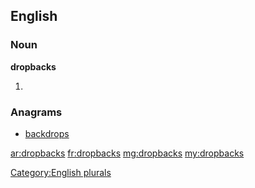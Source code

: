 ==English==

===Noun===
'''dropbacks'''

# {{plural of|dropback}}

===Anagrams===
* [[backdrops#English|backdrops]]

[[Category:English plurals]]

[[ar:dropbacks]]
[[fr:dropbacks]]
[[mg:dropbacks]]
[[my:dropbacks]]